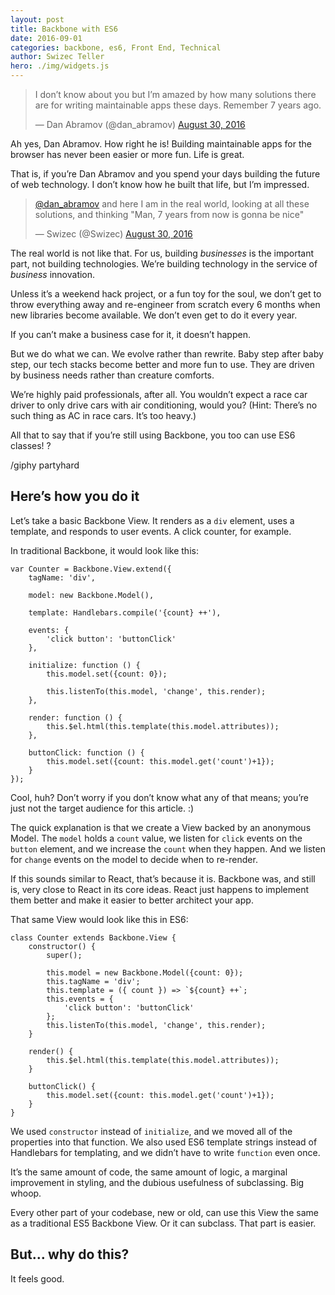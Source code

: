 ```yaml
---
layout: post
title: Backbone with ES6
date: 2016-09-01
categories: backbone, es6, Front End, Technical
author: Swizec Teller
hero: ./img/widgets.js
---
```


> I don’t know about you but I’m amazed by how many solutions there are for writing maintainable apps these days. Remember 7 years ago.
>
> — Dan Abramov (@dan_abramov) [August 30, 2016](https://twitter.com/dan_abramov/status/770684302568849408)

Ah yes, Dan Abramov. How right he is! Building maintainable apps for the browser has never been easier or more fun. Life is great.

That is, if you’re Dan Abramov and you spend your days building the future of web technology. I don’t know how he built that life, but I’m impressed.

> [@dan_abramov](https://twitter.com/dan_abramov) and here I am in the real world, looking at all these solutions, and thinking "Man, 7 years from now is gonna be nice"
>
> — Swizec (@Swizec) [August 30, 2016](https://twitter.com/Swizec/status/770686430427291648)

The real world is not like that. For us, building _businesses_ is the important part, not building technologies. We’re building technology in the service of _business_ innovation.

Unless it’s a weekend hack project, or a fun toy for the soul, we don’t get to throw everything away and re-engineer from scratch every 6 months when new libraries become available. We don’t even get to do it every year.

If you can’t make a business case for it, it doesn’t happen.

But we do what we can. We evolve rather than rewrite. Baby step after baby step, our tech stacks become better and more fun to use. They are driven by business needs rather than creature comforts.

We’re highly paid professionals, after all. You wouldn’t expect a race car driver to only drive cars with air conditioning, would you? (Hint: There’s no such thing as AC in race cars. It’s too heavy.)

All that to say that if you’re still using Backbone, you too can use ES6 classes! ?

/giphy partyhard

## Here’s how you do it

Let’s take a basic Backbone View. It renders as a `div` element, uses a template, and responds to user events. A click counter, for example.

In traditional Backbone, it would look like this:

    var Counter = Backbone.View.extend({
    	tagName: 'div',
    	
    	model: new Backbone.Model(),
    	
    	template: Handlebars.compile('{count} ++'),
    	
    	events: {
    		'click button': 'buttonClick'
    	},
    	
    	initialize: function () {
    		this.model.set({count: 0});
    		
    		this.listenTo(this.model, 'change', this.render);
    	},
    	
    	render: function () {
    		this.$el.html(this.template(this.model.attributes));
    	},
    	
    	buttonClick: function () {
    		this.model.set({count: this.model.get('count')+1});
    	}
    });

Cool, huh? Don’t worry if you don’t know what any of that means; you’re just not the target audience for this article. :)

The quick explanation is that we create a View backed by an anonymous Model. The `model` holds a `count` value, we listen for `click` events on the `button` element, and we increase the `count` when they happen. And we listen for `change` events on the model to decide when to re-render.

If this sounds similar to React, that’s because it is. Backbone was, and still is, very close to React in its core ideas. React just happens to implement them better and make it easier to better architect your app.

That same View would look like this in ES6:

    class Counter extends Backbone.View {
    	constructor() {
    		super();
    		
    		this.model = new Backbone.Model({count: 0});
    		this.tagName = 'div';
    		this.template = ({ count }) => `${count} ++`;
    		this.events = {
    			'click button': 'buttonClick'
    		};
    		this.listenTo(this.model, 'change', this.render);
    	}
    	
    	render() {
    		this.$el.html(this.template(this.model.attributes));
    	}
    	
    	buttonClick() {
    		this.model.set({count: this.model.get('count')+1});
    	}
    }

We used `constructor` instead of `initialize`, and we moved all of the properties into that function. We also used ES6 template strings instead of Handlebars for templating, and we didn’t have to write `function` even once.

It’s the same amount of code, the same amount of logic, a marginal improvement in styling, and the dubious usefulness of subclassing. Big whoop.

Every other part of your codebase, new or old, can use this View the same as a traditional ES5 Backbone View. Or it can subclass. That part is easier.

## But… why do this?

It feels good.
